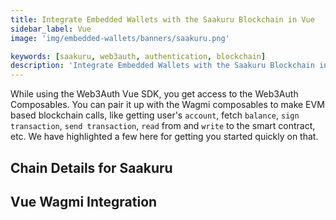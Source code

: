 ```yaml
---
title: Integrate Embedded Wallets with the Saakuru Blockchain in Vue
sidebar_label: Vue
image: 'img/embedded-wallets/banners/saakuru.png'

keywords: [saakuru, web3auth, authentication, blockchain]
description: 'Integrate Embedded Wallets with the Saakuru Blockchain in Vue | Embedded Wallets'
---
```



While using the Web3Auth Vue SDK, you get access to the Web3Auth Composables. You can pair it up with the Wagmi composables to make EVM based blockchain calls, like getting user's `account`, fetch `balance`, `sign transaction`, `send transaction`, `read` from and `write` to the smart contract, etc. We have highlighted a few here for getting you started quickly on that.

## Chain Details for Saakuru

<ChainDetailsSaakuru />

## Vue Wagmi Integration

<VueWagmiIntegration />

